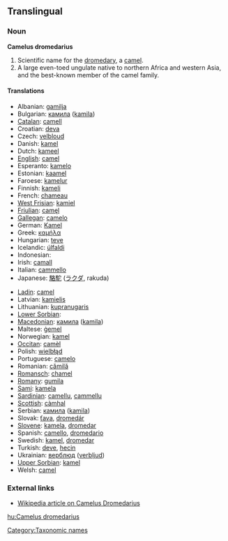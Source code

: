 ==Translingual==

===Noun===
'''Camelus dromedarius'''

# Scientific name for the [[dromedary]], a [[camel]].
# A large even-toed ungulate native to northern Africa and western Asia, and the best-known member of the camel family.

====Translations====
{{top}}
*Albanian: [[gamilja]]
*Bulgarian: [[камила]] ([[kamila]])
*[[Catalan]]: [[camell]]
*Croatian: [[deva]]
*Czech: [[velbloud]]
*Danish: [[kamel]]
*Dutch: [[kameel]] {{m}}
*[[English]]: [[camel]]
*Esperanto: [[kamelo]]
*Estonian: [[kaamel]]
*Faroese: [[kamelur]]
*Finnish: [[kameli]]
*French: [[chameau]] {{m}}
*[[West Frisian]]: [[kamiel]]
*[[Friulian]]: [[camęl]]
*[[Gallegan]]: [[camelo]]
*German: [[Kamel]] {{n}}
*Greek: [[καμήλα]] '' ''
*Hungarian: [[teve]]
*Icelandic: [[úlfaldi]]
*Indonesian: [[]]
*Irish: [[camall]]
*Italian: [[cammello]] {{m}}
*Japanese: [[駱駝]] ([[ラクダ]], rakuda)
{{mid}}
*[[Ladin]]: [[camel]]
*Latvian: [[kamielis]]
*Lithuanian: [[kupranugaris]]
*[[Lower Sorbian]]: [[]]
*[[Macedonian]]: [[камила]] ([[kamila]])
*Maltese: [[ġemel]]
*Norwegian: [[kamel]]
*[[Occitan]]: [[camèl]]
*Polish: [[wielbłąd]] '' ''
*Portuguese: [[camelo]]
*Romanian: [[cămilă]]
* [[Romansch]]: [[chamel]]
*[[Romany]]: [[gumila]] {{f}}
*[[Sami]]: [[kamela]]
*[[Sardinian]]: [[camellu]], [[cammellu]]
*[[Scottish]]: [[càmhal]]
*Serbian: [[камила]] ([[kamila]])
*Slovak: [[ťava]], [[dromedár]]
* [[Slovene]]: [[kamela]], [[dromedar]]
*Spanish: [[camello]], [[dromedario]] '' ''
*Swedish: [[kamel]], [[dromedar]]
*Turkish: [[deve]], [[hecin]]
*Ukrainian: [[верблюд]] ([[verbljud]])
*[[Upper Sorbian]]: [[kamel]]
*Welsh: [[camel]]
{{bottom}}

===External links===
*[[w:dromedary|Wikipedia article on Camelus Dromedarius]]

[[Category:Taxonomic names]]

[[hu:Camelus dromedarius]]